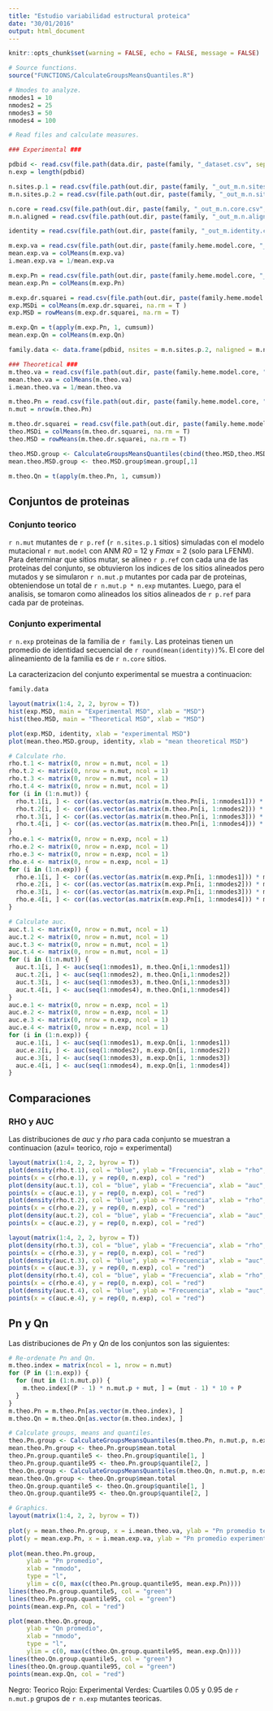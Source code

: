```yaml
---
title: "Estudio variabilidad estructural proteica"
date: "30/01/2016"
output: html_document
---
```

```r
knitr::opts_chunk$set(warning = FALSE, echo = FALSE, message = FALSE)
```

```r

# Source functions.
source("FUNCTIONS/CalculateGroupsMeansQuantiles.R")

# Nmodes to analyze.
nmodes1 = 10 
nmodes2 = 25
nmodes3 = 50
nmodes4 = 100

# Read files and calculate measures.

### Experimental ###

pdbid <- read.csv(file.path(data.dir, paste(family, "_dataset.csv", sep = "")))$pdbid
n.exp = length(pdbid)

n.sites.p.1 = read.csv(file.path(out.dir, paste(family, "_out_m.n.sites.p.1.csv", sep = "")))$V1[1]
m.n.sites.p.2 = read.csv(file.path(out.dir, paste(family, "_out_m.n.sites.p.2.csv", sep = "")))$V1

n.core = read.csv(file.path(out.dir, paste(family, "_out_m.n.core.csv", sep = "")))$V1[1]
m.n.aligned = read.csv(file.path(out.dir, paste(family, "_out_m.n.aligned.csv", sep = "")))$V1

identity = read.csv(file.path(out.dir, paste(family, "_out_m.identity.csv", sep = "")))$V1

m.exp.va = read.csv(file.path(out.dir, paste(family.heme.model.core, "_out_m.exp.va.csv", sep = "")))[, 1:nmodes4]
mean.exp.va = colMeans(m.exp.va)
i.mean.exp.va = 1/mean.exp.va

m.exp.Pn = read.csv(file.path(out.dir, paste(family.heme.model.core, "_out_m.exp.Pn.csv", sep = "")))[, 1:nmodes4]
mean.exp.Pn = colMeans(m.exp.Pn)

m.exp.dr.squarei = read.csv(file.path(out.dir, paste(family.heme.model.core, "_out_m.exp.dr.squarei.csv", sep = "")))
exp.MSDi = colMeans(m.exp.dr.squarei, na.rm = T )
exp.MSD = rowMeans(m.exp.dr.squarei, na.rm = T)

m.exp.Qn = t(apply(m.exp.Pn, 1, cumsum))
mean.exp.Qn = colMeans(m.exp.Qn)

family.data <- data.frame(pdbid, nsites = m.n.sites.p.2, naligned = m.n.aligned, identity, MSD = exp.MSD)

### Theoretical ###
m.theo.va = read.csv(file.path(out.dir, paste(family.heme.model.core, "_out_m.theo.va.csv", sep = "")))[, 1:nmodes4]
mean.theo.va = colMeans(m.theo.va)
i.mean.theo.va = 1/mean.theo.va

m.theo.Pn = read.csv(file.path(out.dir, paste(family.heme.model.core, "_out_m.theo.Pn.csv", sep = "")))[, 1:nmodes4]
n.mut = nrow(m.theo.Pn)

m.theo.dr.squarei = read.csv(file.path(out.dir, paste(family.heme.model.core, "_out_m.theo.dr.squarei.csv", sep = "")))
theo.MSDi = colMeans(m.theo.dr.squarei, na.rm = T)
theo.MSD = rowMeans(m.theo.dr.squarei, na.rm = T)

theo.MSD.group <- CalculateGroupsMeansQuantiles(cbind(theo.MSD,theo.MSD), n.exp, n.mut.p)
mean.theo.MSD.group <- theo.MSD.group$mean.group[,1]

m.theo.Qn = t(apply(m.theo.Pn, 1, cumsum))

```

## Conjuntos de proteinas

### Conjunto teorico
`r n.mut` mutantes de `r p.ref` (`r n.sites.p.1` sitios) simuladas con el modelo mutacional `r mut.model` con ANM *R0* = 12 y *Fmax* = 2 (solo para LFENM). Para determinar que sitios mutar, se alineo `r p.ref` con cada una de las proteinas del conjunto, se obtuvieron los indices de los sitios alineados pero mutados y se simularon `r n.mut.p` mutantes por cada par de proteinas, obteniendose un total de `r n.mut.p * n.exp` mutantes. Luego, para el analisis, se tomaron como alineados los sitios alineados de `r p.ref` para cada par de proteinas.

### Conjunto experimental 
`r n.exp` proteinas de la familia de `r family`. Las proteinas tienen un promedio de identidad secuencial de `r round(mean(identity))`%. El core del alineamiento de la familia es de `r n.core` sitios.

La caracterizacion del conjunto experimental se muestra a continuacion:
```r
family.data

layout(matrix(1:4, 2, 2, byrow = T)) 
hist(exp.MSD, main = "Experimental MSD", xlab = "MSD")
hist(theo.MSD, main = "Theoretical MSD", xlab = "MSD")

plot(exp.MSD, identity, xlab = "experimental MSD")
plot(mean.theo.MSD.group, identity, xlab = "mean theoretical MSD")

```

```r
# Calculate rho.
rho.t.1 <- matrix(0, nrow = n.mut, ncol = 1)
rho.t.2 <- matrix(0, nrow = n.mut, ncol = 1)
rho.t.3 <- matrix(0, nrow = n.mut, ncol = 1)
rho.t.4 <- matrix(0, nrow = n.mut, ncol = 1)
for (i in (1:n.mut)) {
  rho.t.1[i, ] <- cor((as.vector(as.matrix(m.theo.Pn[i, 1:nmodes1])) * mean.theo.va[1:nmodes1]), i.mean.theo.va[1:nmodes1], method = "pearson")	
  rho.t.2[i, ] <- cor((as.vector(as.matrix(m.theo.Pn[i, 1:nmodes2])) * mean.theo.va[1:nmodes2]), i.mean.theo.va[1:nmodes2], method = "pearson")	
  rho.t.3[i, ] <- cor((as.vector(as.matrix(m.theo.Pn[i, 1:nmodes3])) * mean.theo.va[1:nmodes3]), i.mean.theo.va[1:nmodes3], method = "pearson")	
  rho.t.4[i, ] <- cor((as.vector(as.matrix(m.theo.Pn[i, 1:nmodes4])) * mean.theo.va[1:nmodes4]), i.mean.theo.va[1:nmodes4], method = "pearson")	   
}
rho.e.1 <- matrix(0, nrow = n.exp, ncol = 1)
rho.e.2 <- matrix(0, nrow = n.exp, ncol = 1)
rho.e.3 <- matrix(0, nrow = n.exp, ncol = 1) 
rho.e.4 <- matrix(0, nrow = n.exp, ncol = 1) 
for (i in (1:n.exp)) {
  rho.e.1[i, ] <- cor((as.vector(as.matrix(m.exp.Pn[i, 1:nmodes1])) * mean.exp.va[1:nmodes1]), i.mean.exp.va[1:nmodes1], method = "pearson")
  rho.e.2[i, ] <- cor((as.vector(as.matrix(m.exp.Pn[i, 1:nmodes2])) * mean.exp.va[1:nmodes2]), i.mean.exp.va[1:nmodes2], method = "pearson")
  rho.e.3[i, ] <- cor((as.vector(as.matrix(m.exp.Pn[i, 1:nmodes3])) * mean.exp.va[1:nmodes3]), i.mean.exp.va[1:nmodes3], method = "pearson")
  rho.e.4[i, ] <- cor((as.vector(as.matrix(m.exp.Pn[i, 1:nmodes4])) * mean.exp.va[1:nmodes4]), i.mean.exp.va[1:nmodes4], method = "pearson")
}

# Calculate auc.
auc.t.1 <- matrix(0, nrow = n.mut, ncol = 1)
auc.t.2 <- matrix(0, nrow = n.mut, ncol = 1)
auc.t.3 <- matrix(0, nrow = n.mut, ncol = 1)
auc.t.4 <- matrix(0, nrow = n.mut, ncol = 1)
for (i in (1:n.mut)) {
  auc.t.1[i, ] <- auc(seq(1:nmodes1), m.theo.Qn[i,1:nmodes1])
  auc.t.2[i, ] <- auc(seq(1:nmodes2), m.theo.Qn[i,1:nmodes2])
  auc.t.3[i, ] <- auc(seq(1:nmodes3), m.theo.Qn[i,1:nmodes3])
  auc.t.4[i, ] <- auc(seq(1:nmodes4), m.theo.Qn[i,1:nmodes4])
}
auc.e.1 <- matrix(0, nrow = n.exp, ncol = 1)
auc.e.2 <- matrix(0, nrow = n.exp, ncol = 1)
auc.e.3 <- matrix(0, nrow = n.exp, ncol = 1)
auc.e.4 <- matrix(0, nrow = n.exp, ncol = 1)
for (i in (1:n.exp)) {
  auc.e.1[i, ] <- auc(seq(1:nmodes1), m.exp.Qn[i, 1:nmodes1])
  auc.e.2[i, ] <- auc(seq(1:nmodes2), m.exp.Qn[i, 1:nmodes2])
  auc.e.3[i, ] <- auc(seq(1:nmodes3), m.exp.Qn[i, 1:nmodes3])
  auc.e.4[i, ] <- auc(seq(1:nmodes4), m.exp.Qn[i, 1:nmodes4])
}
``` 

## Comparaciones

### RHO y AUC
Las distribuciones de *auc* y *rho* para cada conjunto se muestran a continuacion (azul= teorico, rojo = experimental)

```r
layout(matrix(1:4, 2, 2, byrow = T))
plot(density(rho.t.1), col = "blue", ylab = "Frecuencia", xlab = "rho", main = "Histograma rho 10 modos")
points(x = c(rho.e.1), y = rep(0, n.exp), col = "red")
plot(density(auc.t.1), col = "blue", ylab = "Frecuencia", xlab = "auc", main = "Histograma auc 10 modos")
points(x = c(auc.e.1), y = rep(0, n.exp), col = "red")
plot(density(rho.t.2), col = "blue", ylab = "Frecuencia", xlab = "rho", main = "Histograma rho 25 modos")
points(x = c(rho.e.2), y = rep(0, n.exp), col = "red")
plot(density(auc.t.2), col = "blue", ylab = "Frecuencia", xlab = "auc", main = "Histograma auc 25 modos")
points(x = c(auc.e.2), y = rep(0, n.exp), col = "red")
```

```r
layout(matrix(1:4, 2, 2, byrow = T))
plot(density(rho.t.3), col = "blue", ylab = "Frecuencia", xlab = "rho", main = "Histograma rho 50 modos")
points(x = c(rho.e.3), y = rep(0, n.exp), col = "red")
plot(density(auc.t.3), col = "blue", ylab = "Frecuencia", xlab = "auc", main = "Histograma auc 50 modos")
points(x = c(auc.e.3), y = rep(0, n.exp), col = "red")
plot(density(rho.t.4), col = "blue", ylab = "Frecuencia", xlab = "rho", main = "Histograma rho 100 modos")
points(x = c(rho.e.4), y = rep(0, n.exp), col = "red")
plot(density(auc.t.4), col = "blue", ylab = "Frecuencia", xlab = "auc", main = "Histograma auc 100 nmodos")
points(x = c(auc.e.4), y = rep(0, n.exp), col = "red")
```

## Pn y Qn
Las distribuciones de *Pn* y *Qn* de los conjuntos son las siguientes:
  
```r
# Re-ordenate Pn and Qn.
m.theo.index = matrix(ncol = 1, nrow = n.mut)
for (P in (1:n.exp)) {
  for (mut in (1:n.mut.p)) {
    m.theo.index[(P - 1) * n.mut.p + mut, ] = (mut - 1) * 10 + P
  }
}
m.theo.Pn = m.theo.Pn[as.vector(m.theo.index), ]
m.theo.Qn = m.theo.Qn[as.vector(m.theo.index), ]

# Calculate groups, means and quantiles.
theo.Pn.group <- CalculateGroupsMeansQuantiles(m.theo.Pn, n.mut.p, n.exp)
mean.theo.Pn.group <- theo.Pn.group$mean.total
theo.Pn.group.quantile5 <- theo.Pn.group$quantile[1, ]
theo.Pn.group.quantile95 <- theo.Pn.group$quantile[2, ] 
theo.Qn.group <- CalculateGroupsMeansQuantiles(m.theo.Qn, n.mut.p, n.exp)
mean.theo.Qn.group <- theo.Qn.group$mean.total
theo.Qn.group.quantile5 <- theo.Qn.group$quantile[1, ]
theo.Qn.group.quantile95 <- theo.Qn.group$quantile[2, ]

# Graphics.
layout(matrix(1:4, 2, 2, byrow = T)) 
       
plot(y = mean.theo.Pn.group, x = i.mean.theo.va, ylab = "Pn promedio teorico", xlab = "1/evalue") 
plot(y = mean.exp.Pn, x = i.mean.exp.va, ylab = "Pn promedio experimental", xlab = "1/evalue") 
  
plot(mean.theo.Pn.group, 
     ylab = "Pn promedio", 
     xlab = "nmodo", 
     type = "l", 
     ylim = c(0, max(c(theo.Pn.group.quantile95, mean.exp.Pn))))
lines(theo.Pn.group.quantile5, col = "green")
lines(theo.Pn.group.quantile95, col = "green")
points(mean.exp.Pn, col = "red")

plot(mean.theo.Qn.group, 
     ylab = "Qn promedio", 
     xlab = "nmodo", 
     type = "l", 
     ylim = c(0, max(c(theo.Qn.group.quantile95, mean.exp.Qn))))
lines(theo.Qn.group.quantile5, col = "green")
lines(theo.Qn.group.quantile95, col = "green")
points(mean.exp.Qn, col = "red")

```

Negro: Teorico
Rojo: Experimental
Verdes: Cuartiles 0.05 y 0.95 de `r n.mut.p` grupos de `r n.exp` mutantes teoricas.